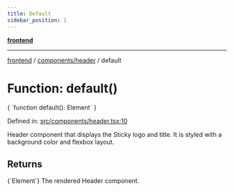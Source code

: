 ```yaml
---
title: Default
sidebar_position: 1
---
```



[**frontend**](../../..)

***

[frontend](../../..) / [components/header](..) / default

# Function: default()

<CodeBlock language="ts">
{ `function default(): Element` }
</CodeBlock>

Defined in: [src/components/header.tsx:10](https://github.com/svsticky/CommitteeClash/blob/8a31d8fc8422df670b3b4cb3b5fd558ecdeabb90/frontend/src/components/header.tsx#L10)

Header component that displays the Sticky logo and title.
It is styled with a background color and flexbox layout.

## Returns
<CodeBlock language="ts">
{`Element`}
</CodeBlock>
The rendered Header component.
